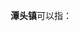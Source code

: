 '''潭头镇'''可以指：
{{PRC admin/disambig|35/01/82/114/000|35/09/81/103/000|41/03/24/103/000|44/09/81/116/000}}
{{disambig|cat=三字中国镇名消歧义}}